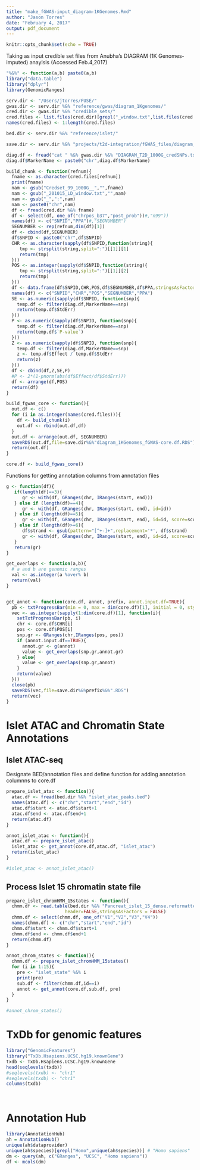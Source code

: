```yaml
---
title: "make_fGWAS-input_diagram-1KGenomes.Rmd"
author: "Jason Torres"
date: "February 4, 2017"
output: pdf_document
---
```


```r
knitr::opts_chunk$set(echo = TRUE)
```

Taking as input credible set files from Anubha's DIAGRAM (1K Genomes-imputed) anaylsis (Accessed Feb.4,2017)


```r

"%&%" <- function(a,b) paste0(a,b)
library("data.table")
library("dplyr")
library(GenomicRanges)

serv.dir <- "/Users/jtorres/FUSE/"
gwas.dir <- serv.dir %&% "reference/gwas/diagram_1Kgenomes/"
cred.dir <- gwas.dir %&% "credible_sets/"
cred.files <- list.files(cred.dir)[grepl("_window.txt",list.files(cred.dir))]
names(cred.files) <- 1:length(cred.files)

bed.dir <- serv.dir %&% "reference/islet/"

save.dir <- serv.dir %&% "projects/t2d-integration/fGWAS_files/diagram_1Kgenomes/"

diag.df <- fread("cat " %&% gwas.dir %&% "DIAGRAM_T2D_1000G_credSNPs.txt.gz" %&% " |  zmore")
diag.df$MarkerName <- paste0("chr",diag.df$MarkerName)

```


```r

build_chunk <- function(refnum){
  fname <- as.character(cred.files[refnum])
  print(fname)
  nam <- gsub("Credset_99_1000G__","",fname)
  nam <- gsub("_201015_LD_window.txt","",nam)
  nam <- gsub("_",":",nam)
  nam <- paste0("chr",nam)
  df <- fread(cred.dir %&% fname)
  df <- select(df, one_of("chrpos_b37","post_prob"))#,"n99"))
  names(df) <- c("SNPID","PPA")#,"SEGNUMBER")
  SEGNUMBER <- rep(refnum,dim(df)[1])
  df <- cbind(df,SEGNUMBER)
  df$SNPID <- paste0("chr",df$SNPID)
  CHR <- as.character(sapply(df$SNPID,function(string){
     tmp <- strsplit(string,split=":")[[1]][1]
     return(tmp)
  }))
  POS <- as.integer(sapply(df$SNPID,function(string){
     tmp <- strsplit(string,split=":")[[1]][2]
     return(tmp)
  }))  
  df <- data.frame(df$SNPID,CHR,POS,df$SEGNUMBER,df$PPA,stringsAsFactors=FALSE)
  names(df) <- c("SNPID","CHR","POS","SEGNUMBER","PPA")
  SE <- as.numeric(sapply(df$SNPID, function(snp){
    temp.df <- filter(diag.df,MarkerName==snp)
    return(temp.df$StdErr)
  }))
  P <- as.numeric(sapply(df$SNPID, function(snp){
    temp.df <- filter(diag.df,MarkerName==snp)
    return(temp.df$`P-value`)
  }))
  Z <- as.numeric(sapply(df$SNPID, function(snp){
    temp.df <- filter(diag.df,MarkerName==snp)
    z <- temp.df$Effect / temp.df$StdErr
    return(z) 
  }))
  df <- cbind(df,Z,SE,P)
  #P <- 2*(1-pnorm(abs(df$Effect/df$StdErr)))  
  df <- arrange(df,POS)
  return(df)
}

build_fgwas_core <- function(){
  out.df <- c() 
  for (i in as.integer(names(cred.files))){
    df <- build_chunk(i)
    out.df <- rbind(out.df,df)
  }
  out.df <- arrange(out.df, SEGNUMBER)
  saveRDS(out.df,file=save.dir%&%"diagram_1KGenomes_fGWAS-core.df.RDS")
  return(out.df)
}

core.df <- build_fgwas_core()

```


Functions for getting annotation columns from annotation files 

```r

g <- function(df){
   if(length(df)==3){
      gr <- with(df, GRanges(chr, IRanges(start, end)))
   } else if (length(df)==4){
      gr <- with(df, GRanges(chr, IRanges(start, end), id=id))
   } else if (length(df)==5){
      gr <- with(df, GRanges(chr, IRanges(start, end), id=id, score=score))
   } else if (length(df)>=6){
      df$strand <- gsub(pattern="[^+-]+",replacement='*', df$strand)
      gr <- with(df, GRanges(chr, IRanges(start, end), id=id, score=score, strand=strand))
   }
   return(gr)
}

get_overlaps <- function(a,b){
  # a and b are genomic ranges
  val <- as.integer(a %over% b)
  return(val)
}


get_annot <- function(core.df, annot, prefix, annot.input.df=TRUE){
  pb <- txtProgressBar(min = 0, max = dim(core.df)[1], initial = 0, style = 3)
  vec <- as.integer(sapply(1:dim(core.df)[1], function(i){
    setTxtProgressBar(pb, i) 
    chr <- core.df$CHR[i]
    pos <- core.df$POS[i]
    snp.gr <- GRanges(chr,IRanges(pos, pos))
    if (annot.input.df==TRUE){
      annot.gr <- g(annot)
      value <- get_overlaps(snp.gr,annot.gr)      
    } else{
      value <- get_overlaps(snp.gr,annot)      
    }
    return(value)
  }))
  close(pb)
  saveRDS(vec,file=save.dir%&%prefix%&%".RDS")
  return(vec)
}


```


# Islet ATAC and Chromatin State Annotations 

## Islet ATAC-seq 

Designate BED/annotation files and define function for adding annotation columnns to core.df 

```r

prepare_islet_atac <- function(){
  atac.df <- fread(bed.dir %&% "islet_atac_peaks.bed")
  names(atac.df) <- c("chr","start","end","id") 
  atac.df$start <- atac.df$start+1
  atac.df$end <- atac.df$end+1
  return(atac.df)
}

annot_islet_atac <- function(){
  atac.df <- prepare_islet_atac()
  islet_atac <- get_annot(core.df,atac.df, "islet_atac")
  return(islet_atac)
}

#islet_atac <- annot_islet_atac()

```


## Process Islet 15 chromatin state file 

```r


prepare_islet_chromHMM_15states <- function(){
  chmm.df <- read.table(bed.dir %&% "Pancreat_islet_15_dense.reformatted_colours.bed", sep="\t",
                      header=FALSE,stringsAsFactors = FALSE)
  chmm.df <- select(chmm.df, one_of("V1","V2","V3","V4"))
  names(chmm.df) <- c("chr","start","end","id") 
  chmm.df$start <- chmm.df$start+1
  chmm.df$end <- chmm.df$end+1
  return(chmm.df)
}

annot_chrom_states <- function(){
  chmm.df <- prepare_islet_chromHMM_15states()
  for (i in 1:15){
    pre <- "islet_state" %&% i
    print(pre)
    sub.df <- filter(chmm.df,id==i)
    annot <- get_annot(core.df,sub.df, pre)    
  }
}

#annot_chrom_states()


```


# TxDb for genomic features 

```r

library("GenomicFeatures")
library("TxDb.Hsapiens.UCSC.hg19.knownGene")
txdb <- TxDb.Hsapiens.UCSC.hg19.knownGene 
head(seqlevels(txdb))
#seqlevels(txdb) <- "chr1"
#seqlevels(txdb) <- "chr1"
columns(txdb)




```



# Annotation Hub 

```r

library(AnnotationHub)
ah = AnnotationHub()
unique(ah$dataprovider)
unique(ah$species)[grepl("Homo",unique(ah$species))] # "Homo sapiens"
dm <- query(ah, c("GRanges", "UCSC", "Homo sapiens"))
df <- mcols(dm)


```



